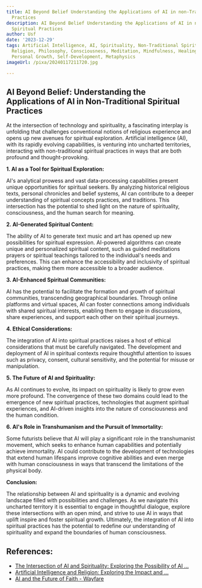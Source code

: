 ```yaml
---
title: AI Beyond Belief Understanding the Applications of AI in non-Traditional Spiritual
  Practices
description: AI Beyond Belief Understanding the Applications of AI in non-Traditional
  Spiritual Practices
author: Usf
date: '2023-12-29'
tags: Artificial Intelligence, AI, Spirituality, Non-Traditional Spiritual Practices,
  Religion, Philosophy, Consciousness, Meditation, Mindfulness, Healing, Transformation,
  Personal Growth, Self-Development, Metaphysics
imageUrl: /pixa/20240117211720.jpg

---
```

## AI Beyond Belief:  Understanding the Applications of  AI  in Non-Traditional Spiritual Practices

At the intersection of technology and spirituality, a fascinating interplay  is unfolding that challenges  conventional notions of religious experience and opens up new avenues for spiritual exploration. Artificial intelligence (AI), with its rapidly evolving capabilities, is venturing into uncharted territories, interacting with non-traditional spiritual practices  in ways that are both profound and thought-provoking.

**1. AI as a Tool for Spiritual Exploration:**

AI's  analytical prowess and  vast data-processing capabilities  present  unique opportunities for spiritual seekers.  By analyzing  historical religious texts, personal chronicles and belief systems, AI can contribute to a deeper understanding of spiritual concepts practices, and traditions. This intersection has the  potential to  shed light on the nature of spirituality, consciousness,  and the human search for meaning.

**2. AI-Generated Spiritual Content:**

The ability of AI to generate text music and art has opened up new possibilities for spiritual expression. AI-powered algorithms can  create unique and personalized spiritual content, such as guided  meditations prayers or spiritual teachings tailored to the individual's needs and preferences. This can enhance the accessibility  and inclusivity of spiritual practices, making them more  accessible  to  a broader audience.

**3. AI-Enhanced Spiritual Communities:**

AI has the potential to facilitate the formation and growth of spiritual communities, transcending geographical boundaries. Through  online platforms and  virtual spaces, AI can foster connections among individuals with shared spiritual  interests, enabling them to engage in discussions, share experiences, and support each other on their spiritual journeys.

**4. Ethical Considerations:**

The integration of AI  into spiritual practices raises a host of ethical considerations that must be  carefully navigated. The development and deployment of AI in spiritual contexts require thoughtful attention to issues such as  privacy, consent, cultural sensitivity, and the potential for misuse or manipulation.

**5. The Future of  AI and Spirituality:**

As AI continues to evolve, its impact on spirituality is likely  to grow even more profound. The convergence of  these  two domains could lead to the emergence of new spiritual practices, technologies that augment  spiritual experiences, and AI-driven insights  into the nature of consciousness and the human condition.

**6. AI's Role  in  Transhumanism and the Pursuit  of Immortality:**

Some futurists believe that AI will play a significant role in the transhumanist movement, which seeks to enhance human capabilities and  potentially  achieve  immortality. AI could contribute to the development of technologies that extend human lifespans improve  cognitive abilities and even merge  with human consciousness in  ways that transcend the limitations of the physical body.

**Conclusion:**

The relationship between AI and spirituality is a dynamic and evolving landscape filled with possibilities and challenges. As we navigate this uncharted territory it is essential to engage in thoughtful dialogue, explore these intersections  with an open mind, and strive  to use AI in ways that uplift inspire and  foster spiritual growth. Ultimately,  the integration of AI into spiritual practices has the potential to redefine  our understanding of spirituality and expand the boundaries of human consciousness.

## References:
- [The Intersection of AI and Spirituality: Exploring the Possibility of AI ...](https://www.linkedin.com/pulse/intersection-ai-spirituality-exploring-possibility-realm-borg-ellul)
- [Artificial Intelligence and Religion: Exploring the Impact and ...](https://www.communication-generation.com/transhumanism-and-god/)
- [AI and the Future of Faith - Wayfare](https://www.wayfaremagazine.org/p/ai-and-the-future-of-faith)
